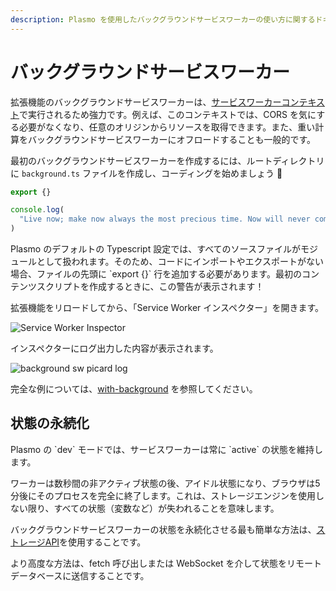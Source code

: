 ```yaml
---
description: Plasmo を使用したバックグラウンドサービスワーカーの使い方に関するドキュメントです。
---
```



# バックグラウンドサービスワーカー

拡張機能のバックグラウンドサービスワーカーは、[サービスワーカーコンテキスト](https://developer.mozilla.org/en-US/docs/Web/API/Service_Worker_API/Using_Service_Workers)で実行されるため強力です。例えば、このコンテキストでは、CORS を気にする必要がなくなり、任意のオリジンからリソースを取得できます。また、重い計算をバックグラウンドサービスワーカーにオフロードすることも一般的です。

最初のバックグラウンドサービスワーカーを作成するには、ルートディレクトリに `background.ts` ファイルを作成し、コーディングを始めましょう 💪

```ts filename="background.ts"
export {}

console.log(
  "Live now; make now always the most precious time. Now will never come again."
)
```

<Callout emoji="⚠️">
Plasmo のデフォルトの Typescript 設定では、すべてのソースファイルがモジュールとして扱われます。そのため、コードにインポートやエクスポートがない場合、ファイルの先頭に `export {}` 行を追加する必要があります。最初のコンテンツスクリプトを作成するときに、この警告が表示されます！
</Callout>

拡張機能をリロードしてから、「Service Worker インスペクター」を開きます。

![Service Worker Inspector](@screenshots/inspect-background-service-worker.png)

インスペクターにログ出力した内容が表示されます。

![background sw picard log](@screenshots/bgsw-console-message.png)

完全な例については、[with-background](https://github.com/PlasmoHQ/examples/tree/main/with-background) を参照してください。

## 状態の永続化

<Callout emoji="⚠️">
Plasmo の `dev` モードでは、サービスワーカーは常に `active` の状態を維持します。
</Callout>

ワーカーは数秒間の非アクティブ状態の後、アイドル状態になり、ブラウザは5分後にそのプロセスを完全に終了します。これは、ストレージエンジンを使用しない限り、すべての状態（変数など）が失われることを意味します。

バックグラウンドサービスワーカーの状態を永続化させる最も簡単な方法は、[ストレージAPI](/framework/storage)を使用することです。

より高度な方法は、fetch 呼び出しまたは WebSocket を介して状態をリモートデータベースに送信することです。


